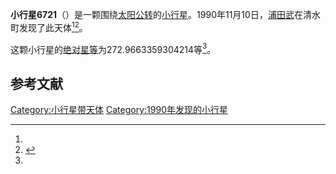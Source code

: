{{Infobox planet
| bgcolour = #FFFFC0
| name = 6721
| symbol = 
| image = 
| caption = 
| discovery = yes
| discovery_ref = 
| discoverer = [[浦田武|浦田武]]
| discovery_site = [[清水町|清水町]] 
| discovered = 1990年11月10日
| designations = yes
| mp_name = 
| named_after = 
| alt_names = 1990 VY6/ 1980 TH14 / 1985 UJ4 / 1985 VX3 / 1990 UU4
| mp_category = [[主带小行星|主带小行星]]
| orbit_ref = <ref name="a">[http://ssd.jpl.nasa.gov/sbdb.cgi?sstr=6721 6721] {{Wayback|url=http://ssd.jpl.nasa.gov/sbdb.cgi?sstr=6721 |date=20110610050835 }}，小行星數據庫瀏覽器（JPL Small-Body Database Browser）－[[美国国家航空航天局|美国国家航空航天局]]喷气推进实验室</ref>
| epoch = 2456400.5 (2013年4月18日更新)
| aphelion = {{convert|3.557915217183222|AU|km|3|abbr=on|lk=out}}
| perihelion = {{convert|2.292015885199763|AU|km|3|abbr=on}}
| semimajor = {{convert|2.924965551191492|AU|km|3|abbr=on}}
| eccentricity = 0.216395597
| period = 1827.172542 [[日|日]]<br />5[[儒略年|儒略年]]
| avg_speed = 
| inclination = 17.01472006744387
| asc_node = 55.9260564432592
| mean_anomaly = 
| arg_peri = 272.9663359304214
| satellites = 
| physical_characteristics = yes
| dimensions = 
| mass = 
| density = 
| surface_grav = 
| escape_velocity = 
| sidereal_day = 
| axial_tilt = 
| pole_ecliptic_lat = 
| pole_ecliptic_lon = 
| albedo = 
| temperatures= 
| temp_name1 = 
| mean_temp_1 = 
| max_temp_1 = 
| temp_name2 = 
| max_temp_2 = 
| spectral_type = 
| abs_magnitude = 272.9663359304214
}}

'''小行星6721'''（{{lang-en|6721}}）是一颗围绕[[太阳|太阳]][[公转|公转]]的[[小行星|小行星]]。1990年11月10日，[[浦田武|浦田武]]在清水町发现了此天体<ref name="a" /><ref>{{cite news|title=小行星列表|url=http://cfa-www.harvard.edu/iau/lists/NumberedMPs.txt|accessdate=2013-07-08|newspaper=哈佛大学|archive-date=2008-05-17|archive-url=https://web.archive.org/web/20080517010638/http://cfa-www.harvard.edu/iau/lists/NumberedMPs.txt|dead-url=no}}</ref>。

这颗小行星的[[绝对星等|绝对星等]]为272.9663359304214等<ref name="a" />。

==参考文献==
{{reflist}}
{{Minor Planet Number|[[小行星6720|小行星6720]]|[[小行星6722|小行星6722]]}}

{{小天体}}

[[Category:小行星带天体|Category:小行星带天体]]
[[Category:1990年发现的小行星|Category:1990年发现的小行星]]

{{asteroid-stub}}